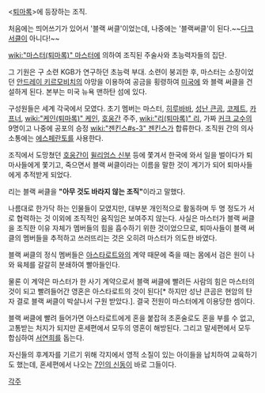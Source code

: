 <[[퇴마록]]>에 등장하는 조직.

처음에는 띄어쓰기가 있어서 '블랙 써클'이었는데, 나중에는 '블랙써클'이 된다.~~[[다크서클]]이 아니다!~~

[[wiki:"마스터(퇴마록)" 마스터]]에 의하여 조직된 주술사와 초능력자들의 집단.

그 기원은 구 소련 KGB가 연구하던 초능력 부대. 소련이 붕괴한 후, 마스터는 소장이었던 [[안드레이 키르모비치]]의 야망을 이용하여 공금을 횡령하여 [[미국]]에 와 블랙 써클을 건설하게 된다. 본부는 미국 뉴욕 맨하탄 섬에 있다.

구성원들은 세계 각국에서 모였다. 초기 멤버는 마스터, [[히루바바]], [[성난 큰곰]], [[코제트]], [[카프너]], [[wiki:"케인(퇴마록)" 케인]], [[호웅간]] 주주, [[wiki:"리(퇴마록)" 리]], 가짜 [[커크 교수]]의 9명이고 나중에 공포의 승정 [[wiki:"젠킨스#s-3" 젠킨스]]가 합류한다. 조직원 간의 의사 소통에는 [[에스페란토]]를 사용한다.

조직에서 도망쳤던 [[호웅간]]이 [[윌리엄스 신부]] 등에 쫓겨서 한국에 와서 일을 벌이다가 퇴마사들에게 쫓기고, 죽으면서 블랙 써클이라는 이름을 말한 것이 계기가 되어 퇴마사들에게 추적받게 되었다.

리는 블랙 써클을 '''"아무 것도 바라지 않는 조직"'''이라고 말했다.

나름대로 한가닥 하는 인물들이 모였지만, 대부분 개인적으로 활동하며 두 명 정도가 서로 협력하는 것 이외에 조직적인 움직임은 보여주지 않는다. 사실은 마스터가 블랙 써클을 조직한 이유 자체가 멤버들의 힘을 흡수하기 위한 것이었으므로, 퇴마사들이 블랙 써클의 멤버들을 추적하고 쓰러뜨리는 것은 오히려 마스터가 의도한 바였다.

블랙 써클의 정식 멤버들은 [[아스타로트]]와의 계약 때문에 죽을 때는 몸에서 검은 원이 나와 육체를 갈갈히 분쇄하여 빨아들인다.

물론 이 계약은 마스터가 한 사기 계약으로서 블랙 써클에 빨려든 사람의 힘은 마스터의 것이 되고 빨려들어간 영혼은 아스타로트의 것이 된다[* 하지만 성난 큰곰은 현암의 탄자 결로 블랙 써클이 박살나서 구원 받았다.]. 결국 전원이 마스터에게 이용당한 셈이다.

블랙 써클에 빨려 들어가면 아스타로트에게 혼을 붙잡혀 초혼술로도 혼을 부를 수 없고, 고통받는 처지가 되지만 혼세편에서 모두의 영혼이 해방된다. 그리고 말세편에서 모두 합심하여 [[서연희]]를 돕는다.

자신들의 후계자를 기르기 위해 각지에서 영적 소질이 있는 아이들을 납치하여 교육하기도 했는데, 혼세편에서 나오는 [[7인의 신동]]이 바로 그들이다.

[[각주]]
